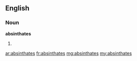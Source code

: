 ==English==

===Noun===
'''absinthates'''

# {{plural of|[[absinthate]]}}

[[ar:absinthates]]
[[fr:absinthates]]
[[mg:absinthates]]
[[my:absinthates]]